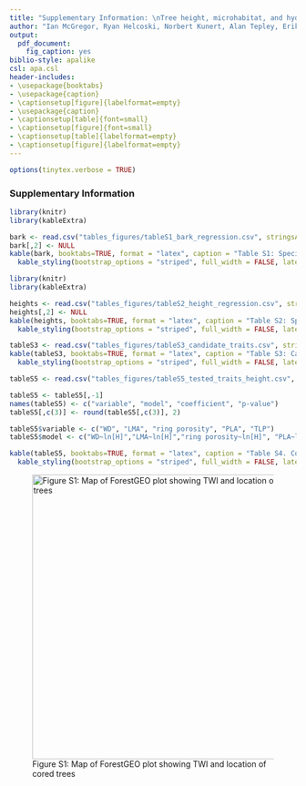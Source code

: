 ```yaml
---
title: "Supplementary Information: \nTree height, microhabitat, and hydraulic traits shape drought responses in a temperate broadleaf forest"
author: "Ian McGregor, Ryan Helcoski, Norbert Kunert, Alan Tepley, Erika Gonzalez-Akre, Valentine Herrmann, Joseph Zailaa, Atticus Stovall, Norman Bourg?, William McShea?, Neil Pederson, Lawren Sack, Kristina Anderson-Teixeira"
output:
  pdf_document:
    fig_caption: yes
biblio-style: apalike
csl: apa.csl
header-includes:
- \usepackage{booktabs}
- \usepackage{caption}
- \captionsetup[figure]{labelformat=empty}
- \usepackage{caption}
- \captionsetup[table]{font=small}
- \captionsetup[figure]{font=small}
- \captionsetup[table]{labelformat=empty}
- \captionsetup[figure]{labelformat=empty}
---
```


```r
options(tinytex.verbose = TRUE)
```

### Supplementary Information
```r
library(knitr)
library(kableExtra)

bark <- read.csv("tables_figures/tableS1_bark_regression.csv", stringsAsFactors = FALSE)
bark[,2] <- NULL
kable(bark, booktabs=TRUE, format = "latex", caption = "Table S1: Species-specific bark thickness regression equations") %>%
  kable_styling(bootstrap_options = "striped", full_width = FALSE, latex_options = "hold_position")
```

```r
library(knitr)
library(kableExtra)

heights <- read.csv("tables_figures/tableS2_height_regression.csv", stringsAsFactors = FALSE)
heights[,2] <- NULL
kable(heights, booktabs=TRUE, format = "latex", caption = "Table S2: Species-specific height regression equations") %>%
  kable_styling(bootstrap_options = "striped", full_width = FALSE, latex_options = "hold_position")
```

```r
tableS3 <- read.csv("tables_figures/tableS3_candidate_traits.csv", stringsAsFactors = FALSE)
kable(tableS3, booktabs=TRUE, format = "latex", caption = "Table S3: Candidate variables for best model") %>%
  kable_styling(bootstrap_options = "striped", full_width = FALSE, latex_options = "hold_position")
```

\newpage

```r
tableS5 <- read.csv("tables_figures/tableS5_tested_traits_height.csv", stringsAsFactors = FALSE)

tableS5 <- tableS5[,-1]
names(tableS5) <- c("variable", "model", "coefficient", "p-value")
tableS5[,c(3)] <- round(tableS5[,c(3)], 2)

tableS5$variable <- c("WD", "LMA", "ring porosity", "PLA", "TLP")
tableS5$model <- c("WD~ln[H]","LMA~ln[H]","ring porosity~ln[H]", "PLA~ln[H]", "PLA~ln[H]")

kable(tableS5, booktabs=TRUE, format = "latex", caption = "Table S4. Correlation of species' traits with tree height across all individuals in the ForestGEO plot") %>%
  kable_styling(bootstrap_options = "striped", full_width = FALSE, latex_options = "hold_position")
```

\newpage
![Figure S1: Map of ForestGEO plot showing TWI and location of cored trees](tables_figures/figureS2_location_cored_trees.png){width=500px}


